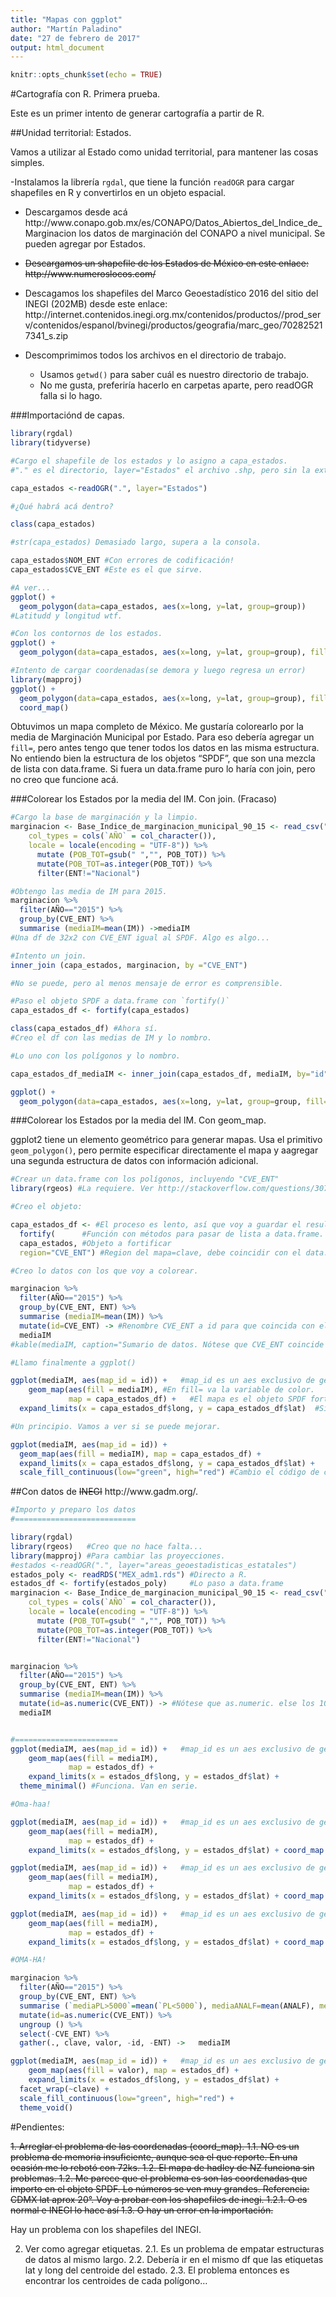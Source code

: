 ```yaml
---
title: "Mapas con ggplot"
author: "Martín Paladino"
date: "27 de febrero de 2017"
output: html_document
---
```


```r
knitr::opts_chunk$set(echo = TRUE)
```

#Cartografía con R. Primera prueba. 

Este es un primer intento de generar cartografía a partir de R. 


##Unidad territorial: Estados. 

Vamos a utilizar al Estado como unidad territorial, para mantener las cosas simples. 

-Instalamos la librería `rgdal`, que tiene la función `readOGR` para cargar shapefiles en R y convertirlos en un objeto espacial.  

- Descargamos desde acá http://www.conapo.gob.mx/es/CONAPO/Datos_Abiertos_del_Indice_de_Marginacion los datos de marginación del CONAPO a nivel municipal. Se pueden agregar por Estados. 

- ~~Descargamos un shapefile de los Estados de México en este enlace: http://www.numeroslocos.com/~~

- Descagamos los shapefiles del Marco Geoestadístico 2016 del sitio del INEGI (202MB) desde este enlace:  http://internet.contenidos.inegi.org.mx/contenidos/productos//prod_serv/contenidos/espanol/bvinegi/productos/geografia/marc_geo/702825217341_s.zip 

- Descomprimimos todos los archivos en el directorio de trabajo. 
    - Usamos `getwd()` para saber cuál es nuestro directorio de trabajo. 
    - No me gusta, preferiría hacerlo en carpetas aparte, pero  readOGR falla si lo hago.  

###Importaciónd de capas. 

```r
library(rgdal)
library(tidyverse)

#Cargo el shapefile de los estados y lo asigno a capa_estados.
#"." es el directorio, layer="Estados" el archivo .shp, pero sin la extensión. Sí...

capa_estados <-readOGR(".", layer="Estados")

#¿Qué habrá acá dentro?

class(capa_estados) 

#str(capa_estados) Demasiado largo, supera a la consola. 

capa_estados$NOM_ENT #Con errores de codificación!
capa_estados$CVE_ENT #Este es el que sirve. 

#A ver...
ggplot() +  
  geom_polygon(data=capa_estados, aes(x=long, y=lat, group=group))
#Latitudd y longitud wtf.

#Con los contornos de los estados. 
ggplot() +  
  geom_polygon(data=capa_estados, aes(x=long, y=lat, group=group), fill="white", color="black") 

#Intento de cargar coordenadas(se demora y luego regresa un error)
library(mapproj)
ggplot() +  
  geom_polygon(data=capa_estados, aes(x=long, y=lat, group=group), fill="white", color="black") #+
  coord_map()

```

Obtuvimos un mapa completo de México. Me gustaría colorearlo por la media de Marginación Municipal por Estado. Para eso debería agregar un `fill=`, pero antes tengo que tener todos los datos en las misma estructura. No entiendo bien la estructura de los objetos "SPDF", que son una mezcla de lista con data.frame. Si fuera un data.frame puro lo haría con join, pero no creo que funcione acá. 

###Colorear los Estados por la media del IM. Con join. (Fracaso)

```r
#Cargo la base de marginación y la limpio. 
marginacion <- Base_Indice_de_marginacion_municipal_90_15 <- read_csv("C:/Users/mpaladino/Dropbox/martinpaladino.github.io/datos/Base_Indice_de_marginacion_municipal_90-15.csv", 
    col_types = cols(`AÑO` = col_character()), 
    locale = locale(encoding = "UTF-8")) %>%  
      mutate (POB_TOT=gsub(" ","", POB_TOT)) %>%
      mutate(POB_TOT=as.integer(POB_TOT)) %>%
      filter(ENT!="Nacional")

#Obtengo las media de IM para 2015. 
marginacion %>%
  filter(AÑO=="2015") %>% 
  group_by(CVE_ENT) %>% 
  summarise (mediaIM=mean(IM)) ->mediaIM
#Una df de 32x2 con CVE_ENT igual al SPDF. Algo es algo...

#Intento un join. 
inner_join (capa_estados, marginacion, by ="CVE_ENT")

#No se puede, pero al menos mensaje de error es comprensible. 

#Paso el objeto SPDF a data.frame con `fortify()`
capa_estados_df <- fortify(capa_estados)

class(capa_estados_df) #Ahora sí. 
#Creo el df con las medias de IM y lo nombro.  

#Lo uno con los polígonos y lo nombro. 

capa_estados_df_mediaIM <- inner_join(capa_estados_df, mediaIM, by="id")

ggplot() +  
  geom_polygon(data=capa_estados, aes(x=long, y=lat, group=group, fill=mediaIM)) #Falla porque no coinciden los largos de "fill=" y "group="
```

###Colorear los Estados por la media del IM. Con geom_map. 

ggplot2 tiene un elemento geométrico para generar mapas. Usa el primitivo `geom_polygon()`, pero permite especificar directamente el mapa y aagregar una segunda estructura de datos con información adicional. 

```r
#Crear un data.frame con los polígonos, incluyendo "CVE_ENT"
library(rgeos) #La requiere. Ver http://stackoverflow.com/questions/30790036/error-istruegpclibpermitstatus-is-not-true  

#Creo el objeto: 

capa_estados_df <- #El proceso es lento, así que voy a guardar el resultado. 
  fortify(      #Función con métodos para pasar de lista a data.frame.
  capa_estados, #Objeto a fortificar
  region="CVE_ENT") #Region del mapa=clave, debe coincidir con el data.frame de datos. (NO FUNCIONA)

#Creo lo datos con los que voy a colorear.

marginacion %>%
  filter(AÑO=="2015") %>% 
  group_by(CVE_ENT, ENT) %>% 
  summarise (mediaIM=mean(IM)) %>% 
  mutate(id=CVE_ENT) -> #Renombre CVE_ENT a id para que coincida con el nomnre de columna del data.frame del mapa. 
  mediaIM
#kable(mediaIM, caption="Sumario de datos. Nótese que CVE_ENT coincide con CVE_ENT")

#Llamo finalmente a ggplot()

ggplot(mediaIM, aes(map_id = id)) +   #map_id es un aes exclusivo de geom_map y ahí va la clave de empate.
    geom_map(aes(fill = mediaIM), #En fill= va la variable de color.
             map = capa_estados_df) +   #El mapa es el objeto SPDF fortificado. 
  expand_limits(x = capa_estados_df$long, y = capa_estados_df$lat)  #Si no alcanza el espacio para tanto México ;)

#Un principio. Vamos a ver si se puede mejorar. 

ggplot(mediaIM, aes(map_id = id)) + 
  geom_map(aes(fill = mediaIM), map = capa_estados_df) + 
  expand_limits(x = capa_estados_df$long, y = capa_estados_df$lat) +
  scale_fill_continuous(low="green", high="red") #Cambio el código de colores. 
```

##Con datos de ~~INEGI~~ http://www.gadm.org/. 

```r
#Importo y preparo los datos
#===========================

library(rgdal)
library(rgeos)   #Creo que no hace falta...
library(mapproj) #Para cambiar las proyecciones. 
#estados <-readOGR(".", layer="areas_geoestadisticas_estatales")
estados_poly <- readRDS("MEX_adm1.rds") #Directo a R. 
estados_df <- fortify(estados_poly)     #Lo paso a data.frame
marginacion <- Base_Indice_de_marginacion_municipal_90_15 <- read_csv("C:/Users/mpaladino/Dropbox/martinpaladino.github.io/datos/Base_Indice_de_marginacion_municipal_90-15.csv", 
    col_types = cols(`AÑO` = col_character()), 
    locale = locale(encoding = "UTF-8")) %>%  
      mutate (POB_TOT=gsub(" ","", POB_TOT)) %>%
      mutate(POB_TOT=as.integer(POB_TOT)) %>%
      filter(ENT!="Nacional")


marginacion %>%
  filter(AÑO=="2015") %>% 
  group_by(CVE_ENT, ENT) %>% 
  summarise (mediaIM=mean(IM)) %>% 
  mutate(id=as.numeric(CVE_ENT)) -> #Nótese que as.numeric. else los 10 primeros estados no plotean. 
  mediaIM


#=======================
ggplot(mediaIM, aes(map_id = id)) +   #map_id es un aes exclusivo de geom_map y ahí va la clave de empate.
    geom_map(aes(fill = mediaIM), 
             map = estados_df) + 
    expand_limits(x = estados_df$long, y = estados_df$lat) + 
  theme_minimal() #Funciona. Van en serie. 

#Oma-haa!

ggplot(mediaIM, aes(map_id = id)) +   #map_id es un aes exclusivo de geom_map y ahí va la clave de empate.
    geom_map(aes(fill = mediaIM), 
             map = estados_df) + 
    expand_limits(x = estados_df$long, y = estados_df$lat) + coord_map ("cylindrical") + theme_void() + labs(title="Proyeccción cilíndrica")

ggplot(mediaIM, aes(map_id = id)) +   #map_id es un aes exclusivo de geom_map y ahí va la clave de empate.
    geom_map(aes(fill = mediaIM), 
             map = estados_df) + 
    expand_limits(x = estados_df$long, y = estados_df$lat) + coord_map ("gilbert") + theme_void() + labs(title="Proyeccción Gilbert")

ggplot(mediaIM, aes(map_id = id)) +   #map_id es un aes exclusivo de geom_map y ahí va la clave de empate.
    geom_map(aes(fill = mediaIM), 
             map = estados_df) + 
    expand_limits(x = estados_df$long, y = estados_df$lat) + coord_map ("lagrange") + theme_void() + labs(title="Proyeccción Lagrange")

#OMA-HA!

marginacion %>%
  filter(AÑO=="2015") %>% 
  group_by(CVE_ENT, ENT) %>% 
  summarise (`mediaPL>5000`=mean(`PL<5000`), mediaANALF=mean(ANALF), mediaPO2SM=mean(PO2SM), mediaOVSAE=mean(OVSAE)) %>% 
  mutate(id=as.numeric(CVE_ENT)) %>% 
  ungroup () %>% 
  select(-CVE_ENT) %>% 
  gather(., clave, valor, -id, -ENT) ->   mediaIM

ggplot(mediaIM, aes(map_id = id)) +   #map_id es un aes exclusivo de geom_map y ahí va la clave de empate.
    geom_map(aes(fill = valor), map = estados_df) + 
    expand_limits(x = estados_df$long, y = estados_df$lat) + 
  facet_wrap(~clave) +
  scale_fill_continuous(low="green", high="red") + 
  theme_void()

```
#Pendientes: 

~~1. Arreglar el problema de las coordenadas (coord_map). 
1.1. NO es un problema de memoria insuficiente, aunque sea el que reporte. En una ocasión me lo rebotó con 72ks.
1.2. El mapa de hadley de NZ funciona sin problemas. 
1.2. Me parece que el problema es son las coordenadas que importo en el objeto SPDF. Lo números se ven muy grandes. Referencia: CDMX lat aprox 20°. Voy a probar con los shapefiles de inegi. 
1.2.1. O es normal e INEGI lo hace así
1.3. O hay un error en la importación.~~

Hay un problema con los shapefiles del INEGI. 

2. Ver como agregar etiquetas. 
2.1. Es un problema de empatar estructuras de datos al mismo largo. 
2.2. Debería ir en el mismo df que las etiquetas lat y long del centroide del estado. 
2.3. El problema entonces es encontrar los centroides de cada polígono... 
  